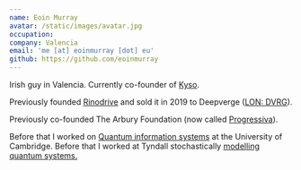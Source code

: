 ```yaml
---
name: Eoin Murray
avatar: /static/images/avatar.jpg
occupation:
company: Valencia
email: 'me [at] eoinmurray [dot] eu'
github: https://github.com/eoinmurray
---
```


Irish guy in Valencia. Currently co-founder of [Kyso](https://kyso.io).

Previously founded [Rinodrive](https://www.rinodrive.com) and sold it in 2019 to Deepverge ([LON: DVRG](https://www.londonstockexchange.com/stock/DVRG/deepverge-plc)).

Previously co-founded The Arbury Foundation (now called [Progressiva](https://www.progressivamagazine.com/)).

Before that I worked on [Quantum information systems](https://scholar.google.co.uk/citations?user=hw0v2bsAAAAJ&hl=en) at
the University of Cambridge. Before that I worked at Tyndall stochastically [modelling quantum systems.](http://eoinmurray.github.io/icarusjs)
